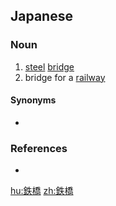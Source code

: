 ==Japanese==
{{ja-kanjitab|てつ|きょう|k1=てっ|yomi=on}}

===Noun===
{{ja-noun|てっきょう}}
# [[steel]] [[bridge]]
# bridge for a [[railway]]

====Synonyms====
* {{sense|railway bridge}} {{ja-r|鉄道橋|てつどうきょう}}

===References===
* {{R:Shogakukan}}

[[hu:鉄橋]]
[[zh:鉄橋]]